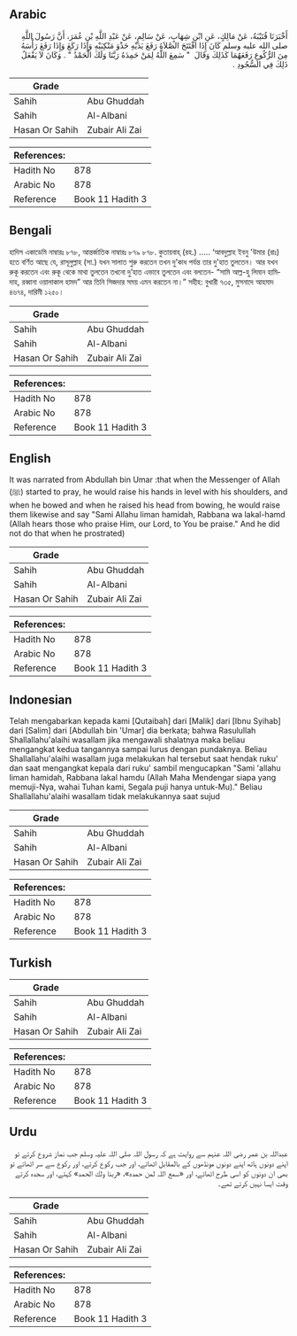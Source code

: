 ## Arabic


<div dir="rtl" lang="ar" style={{fontSize:'larger',backgroundColor:'#f8f9fa',padding:20}}>
أَخْبَرَنَا قُتَيْبَةُ، عَنْ مَالِكٍ، عَنِ ابْنِ شِهَابٍ، عَنْ سَالِمٍ، عَنْ عَبْدِ اللَّهِ بْنِ عُمَرَ، أَنَّ رَسُولَ اللَّهِ صلى الله عليه وسلم كَانَ إِذَا افْتَتَحَ الصَّلاَةَ رَفَعَ يَدَيْهِ حَذْوَ مَنْكِبَيْهِ وَإِذَا رَكَعَ وَإِذَا رَفَعَ رَأْسَهُ مِنَ الرُّكُوعِ رَفَعَهُمَا كَذَلِكَ وَقَالَ ‏ "‏ سَمِعَ اللَّهُ لِمَنْ حَمِدَهُ رَبَّنَا وَلَكَ الْحَمْدُ ‏"‏ ‏.‏ وَكَانَ لاَ يَفْعَلُ ذَلِكَ فِي السُّجُودِ ‏.‏
</div>
<div style={{backgroundColor:'#f8f9fa',padding:20, marginBottom: 10}}><table> <thead> <tr> <th>Grade</th> <th></th> </tr> </thead> <tbody> <tr><td>Sahih</td><td>Abu Ghuddah</td></tr><tr><td>Sahih</td><td>Al-Albani</td></tr><tr><td>Hasan Or Sahih</td><td>Zubair Ali Zai</td></tr></tbody></table><table> <thead> <tr> <th>References:</th> <th></th> </tr> </thead> <tbody><tr><td>Hadith No</td><td>878</td></tr><tr><td>Arabic No</td><td>878</td></tr><tr><td>Reference</td><td>Book 11 Hadith 3</td></tr></tbody></table></div>

## Bengali


<div dir="ltr" lang="bn" style={{fontSize:'larger',backgroundColor:'#f8f9fa',padding:20}}>
হাদিস একাডেমি নাম্বারঃ ৮৭৮, আন্তর্জাতিক নাম্বারঃ ৮৭৯ ৮৭৮. কুতায়বাহ্ (রহ.) ..... ‘আবদুল্লাহ ইবনু 'উমার (রাঃ) হতে বর্ণিত আছে যে, রাসূলুল্লাহ (সা.) যখন সালাত শুরু করতেন তখন দু’কাধ পর্যন্ত তার দু'হাত তুলতেন। আর যখন রুকূ করতেন এবং রুকূ থেকে মাথা তুলতেন তখনো দু’হাত এভাবে তুলতেন এবং বলতেন- “সামি আল্ল-হু লিমান হামিদাহ, রব্বানা ওয়ালাকাল হামদ” আর তিনি সিজদার সময় এমন করতেন না।” সহীহ: বুখারী ৭৩৫, মুসনাদে আহমাদ ৪৬৭৪, দারিমী ১২৫০।
</div>
<div style={{backgroundColor:'#f8f9fa',padding:20, marginBottom: 10}}><table> <thead> <tr> <th>Grade</th> <th></th> </tr> </thead> <tbody> <tr><td>Sahih</td><td>Abu Ghuddah</td></tr><tr><td>Sahih</td><td>Al-Albani</td></tr><tr><td>Hasan Or Sahih</td><td>Zubair Ali Zai</td></tr></tbody></table><table> <thead> <tr> <th>References:</th> <th></th> </tr> </thead> <tbody><tr><td>Hadith No</td><td>878</td></tr><tr><td>Arabic No</td><td>878</td></tr><tr><td>Reference</td><td>Book 11 Hadith 3</td></tr></tbody></table></div>

## English


<div dir="ltr" lang="en" style={{fontSize:'larger',backgroundColor:'#f8f9fa',padding:20}}>
It was narrated from Abdullah bin Umar :that when the Messenger of Allah (ﷺ) started to pray, he would raise his hands in level with his shoulders, and when he bowed and when he raised his head from bowing, he would raise them likewise and say "Sami Allahu liman hamidah, Rabbana wa lakal-hamd (Allah hears those who praise Him, our Lord, to You be praise." And he did not do that when he prostrated)
</div>
<div style={{backgroundColor:'#f8f9fa',padding:20, marginBottom: 10}}><table> <thead> <tr> <th>Grade</th> <th></th> </tr> </thead> <tbody> <tr><td>Sahih</td><td>Abu Ghuddah</td></tr><tr><td>Sahih</td><td>Al-Albani</td></tr><tr><td>Hasan Or Sahih</td><td>Zubair Ali Zai</td></tr></tbody></table><table> <thead> <tr> <th>References:</th> <th></th> </tr> </thead> <tbody><tr><td>Hadith No</td><td>878</td></tr><tr><td>Arabic No</td><td>878</td></tr><tr><td>Reference</td><td>Book 11 Hadith 3</td></tr></tbody></table></div>

## Indonesian


<div dir="ltr" lang="id" style={{fontSize:'larger',backgroundColor:'#f8f9fa',padding:20}}>
Telah mengabarkan kepada kami [Qutaibah] dari [Malik] dari [Ibnu Syihab] dari [Salim] dari [Abdullah bin 'Umar] dia berkata; bahwa Rasulullah Shallallahu'alaihi wasallam jika mengawali shalatnya maka beliau mengangkat kedua tangannya sampai lurus dengan pundaknya. Beliau Shallallahu'alaihi wasallam juga melakukan hal tersebut saat hendak ruku' dan saat mengangkat kepala dari ruku' sambil mengucapkan "Sami 'allahu liman hamidah, Rabbana lakal hamdu (Allah Maha Mendengar siapa yang memuji-Nya, wahai Tuhan kami, Segala puji hanya untuk-Mu)." Beliau Shallallahu'alaihi wasallam tidak melakukannya saat sujud
</div>
<div style={{backgroundColor:'#f8f9fa',padding:20, marginBottom: 10}}><table> <thead> <tr> <th>Grade</th> <th></th> </tr> </thead> <tbody> <tr><td>Sahih</td><td>Abu Ghuddah</td></tr><tr><td>Sahih</td><td>Al-Albani</td></tr><tr><td>Hasan Or Sahih</td><td>Zubair Ali Zai</td></tr></tbody></table><table> <thead> <tr> <th>References:</th> <th></th> </tr> </thead> <tbody><tr><td>Hadith No</td><td>878</td></tr><tr><td>Arabic No</td><td>878</td></tr><tr><td>Reference</td><td>Book 11 Hadith 3</td></tr></tbody></table></div>

## Turkish


<div dir="ltr" lang="tr" style={{fontSize:'larger',backgroundColor:'#f8f9fa',padding:20}}>

</div>
<div style={{backgroundColor:'#f8f9fa',padding:20, marginBottom: 10}}><table> <thead> <tr> <th>Grade</th> <th></th> </tr> </thead> <tbody> <tr><td>Sahih</td><td>Abu Ghuddah</td></tr><tr><td>Sahih</td><td>Al-Albani</td></tr><tr><td>Hasan Or Sahih</td><td>Zubair Ali Zai</td></tr></tbody></table><table> <thead> <tr> <th>References:</th> <th></th> </tr> </thead> <tbody><tr><td>Hadith No</td><td>878</td></tr><tr><td>Arabic No</td><td>878</td></tr><tr><td>Reference</td><td>Book 11 Hadith 3</td></tr></tbody></table></div>

## Urdu


<div dir="rtl" lang="ur" style={{fontSize:'larger',backgroundColor:'#f8f9fa',padding:20}}>
عبداللہ بن عمر رضی اللہ عنہم سے روایت ہے کہ رسول اللہ صلی اللہ علیہ وسلم جب نماز شروع کرتے تو اپنے دونوں ہاتھ اپنے دونوں مونڈھوں کے بالمقابل اٹھاتے، اور جب رکوع کرتے، اور رکوع سے سر اٹھاتے تو بھی ان دونوں کو اسی طرح اٹھاتے، اور «سمع اللہ لمن حمده‏»، «ربنا ولك الحمد‏» کہتے، اور سجدہ کرتے وقت ایسا نہیں کرتے تھے۔
</div>
<div style={{backgroundColor:'#f8f9fa',padding:20, marginBottom: 10}}><table> <thead> <tr> <th>Grade</th> <th></th> </tr> </thead> <tbody> <tr><td>Sahih</td><td>Abu Ghuddah</td></tr><tr><td>Sahih</td><td>Al-Albani</td></tr><tr><td>Hasan Or Sahih</td><td>Zubair Ali Zai</td></tr></tbody></table><table> <thead> <tr> <th>References:</th> <th></th> </tr> </thead> <tbody><tr><td>Hadith No</td><td>878</td></tr><tr><td>Arabic No</td><td>878</td></tr><tr><td>Reference</td><td>Book 11 Hadith 3</td></tr></tbody></table></div>